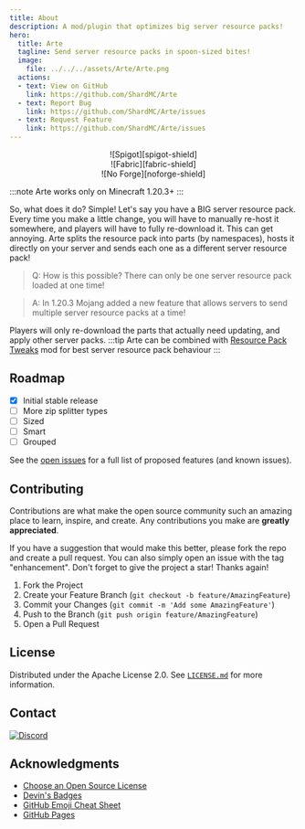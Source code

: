 ```yaml
---
title: About
description: A mod/plugin that optimizes big server resource packs!
hero:
  title: Arte
  tagline: Send server resource packs in spoon-sized bites!
  image:
    file: ../../../assets/Arte/Arte.png
  actions:
  - text: View on GitHub
    link: https://github.com/ShardMC/Arte
  - text: Report Bug
    link: https://github.com/ShardMC/Arte/issues
  - text: Request Feature
    link: https://github.com/ShardMC/Arte/issues
---
```


<div align="center">
    <div className="devins-badge">
        ![Spigot][spigot-shield]
    </div>
    <div className="devins-badge">
        ![Fabric][fabric-shield]
    </div>
    <div className="devins-badge">
        ![No Forge][noforge-shield]
    </div>
</div>

:::note
Arte works only on Minecraft 1.20.3+
:::

[//]: # ([![Arte Speed Comparison][speed-comparison]][github-url])

So, what does it do? Simple! Let's say you have a BIG server resource pack.
Every time you make a little change, you will have to manually re-host it somewhere, and players will have to fully re-download it.
This can get annoying. Arte splits the resource pack into parts (by namespaces), hosts it directly on your server
and sends each one as a different server resource pack!
> Q: How is this possible? There can only be one server resource pack loaded at one time!

> A: In 1.20.3 Mojang added a new feature that allows servers to send multiple server resource packs at a time!

Players will only re-download the parts that actually need updating, and apply other server packs.
:::tip
Arte can be combined with [Resource Pack Tweaks][rptweaks-url] mod for best server resource pack behaviour
:::



[//]: # ( ROADMAP )
## Roadmap

- [x] Initial stable release
- [ ] More zip splitter types
- [ ] Sized
- [ ] Smart
- [ ] Grouped

See the [open issues][github-issues-url] for a full list of proposed features (and known issues).



[//]: # ( CONTRIBUTING )
## Contributing

Contributions are what make the open source community such an amazing place to learn, inspire, and create. Any contributions you make are **greatly appreciated**.

If you have a suggestion that would make this better, please fork the repo and create a pull request. You can also simply open an issue with the tag "enhancement".
Don't forget to give the project a star! Thanks again!

1. Fork the Project
2. Create your Feature Branch (`git checkout -b feature/AmazingFeature`)
3. Commit your Changes (`git commit -m 'Add some AmazingFeature'`)
4. Push to the Branch (`git push origin feature/AmazingFeature`)
5. Open a Pull Request



[//]: # ( LICENSE )
## License

Distributed under the Apache License 2.0. See [`LICENSE.md`](https://github.com/ShardMC/Arte/LICENSE.md) for more information.



[//]: # ( CONTACT )
## Contact

[![Discord][discord-shield]][discord-url]



[//]: # ( ACKNOWLEDGMENTS )
## Acknowledgments

* [Choose an Open Source License](https://choosealicense.com)
* [Devin's Badges](https://github.com/intergrav/devins-badges)
* [GitHub Emoji Cheat Sheet](https://www.webpagefx.com/tools/emoji-cheat-sheet)
* [GitHub Pages](https://pages.github.com)



[//]: # ( MARKDOWN LINKS & IMAGES )
[//]: # ( https://www.markdownguide.org/basic-syntax/#reference-style-links )
[spigot-shield]: https://raw.githubusercontent.com/intergrav/devins-badges/v3/assets/cozy/supported/spigot_64h.png
[fabric-shield]: https://raw.githubusercontent.com/intergrav/devins-badges/v3/assets/cozy/supported/fabric_64h.png
[noforge-shield]: https://raw.githubusercontent.com/intergrav/devins-badges/v3/assets/cozy/unsupported/forge_64h.png

[rptweaks-url]: https://modrinth.com/mod/resource-pack-tweaks

[github-issues-url]: https://github.com/ShardMC/Arte/issues

[discord-shield]: https://raw.githubusercontent.com/intergrav/devins-badges/v3/assets/cozy/social/discord-plural_64h.png
[discord-url]: https://discord.gg/CqVAzakrqx
